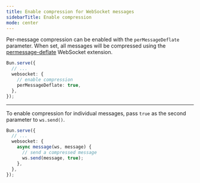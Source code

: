 ---
title: Enable compression for WebSocket messages
sidebarTitle: Enable compression
mode: center
---

Per-message compression can be enabled with the `perMessageDeflate` parameter. When set, all messages will be compressed using the [permessage-deflate](https://tools.ietf.org/html/rfc7692) WebSocket extension.

```ts server.ts icon="/icons/typescript.svg"
Bun.serve({
  // ...
  websocket: {
    // enable compression
    perMessageDeflate: true,
  },
});
```

---

To enable compression for individual messages, pass `true` as the second parameter to `ws.send()`.

```ts server.ts icon="/icons/typescript.svg"
Bun.serve({
  // ...
  websocket: {
    async message(ws, message) {
      // send a compressed message
      ws.send(message, true);
    },
  },
});
```
